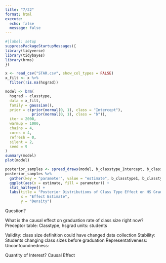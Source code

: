 ```yaml
---
title: "7/22"
format: html
execute: 
  echo: false
  message: false
---
```


```r
#|label: setup
suppressPackageStartupMessages({
library(tidyverse)
library(tidybayes)
library(brms)
})
```

```r
x <- read_csv("STAR.csv", show_col_types = FALSE)
x_filt <- x %>%
  filter(!is.na(hsgrad))
```

```r
model <- brm(
  hsgrad ~ classtype,
  data = x_filt,
  family = gaussian(),
  prior = c(prior(normal(0, 1), class = "Intercept"),
            prior(normal(0, 1), class = "b")),
  iter = 2000,
  warmup = 1000,
  chains = 4,
  cores = 4,
  refresh = 0,
  silent = 2,
  seed = 9
)
summary(model)
plot(model)

posterior_samples <- spread_draws(model, b_classtype_Intercept, b_classtype)
posterior_samples %>%
  gather(key = "parameter", value = "estimate", b_classtype1, b_classtype2) %>%
  ggplot(aes(x = estimate, fill = parameter)) +
  stat_halfeye() +
  labs(title = "Posterior Distributions of Class Type Effect on HS Graduation Rate",
       x = "Effect Estimate",
       y = "Density")
```






Question?

What is the causal effect on graduation rate of class size right now?
Preceptor table: Classtype, hsgrad
units: students

Validity: class size definition could have changed data collection
Stability: Students changing class sizes before graduation
Representativeness: 
Unconfoundnedness:



Quantity of Interest? Causal Effect

